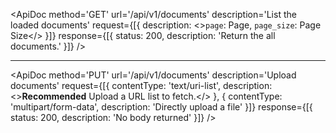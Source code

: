 
<ApiDoc
  method='GET'
  url='/api/v1/documents'
  description='List the loaded documents'
  request={[{
    description: <><code>page</code>: Page, <code>page_size</code>: Page Size</>
  }]}
  response={[{
    status: 200,
    description: 'Return the all documents.'
  }]}
/>

---

<ApiDoc
  method='PUT'
  url='/api/v1/documents'
  description='Upload documents'
  request={[{
    contentType: 'text/uri-list',
    description: <><strong>Recommended</strong> Upload a URL list to fetch.</>
  }, {
    contentType: 'multipart/form-data',
    description: 'Directly upload a file'
  }]}
  response={[{
    status: 200,
    description: 'No body returned'
  }]}
/>
